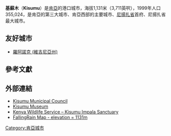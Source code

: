 {{Infobox settlement 
|official_name      = 基蘇木
|image_skyline      = Kisumu montage.png
|image_caption      = 基蘇木的黃昏
|image_flag         = 
|flag_size          =
|pushpin_map        = Kenya
|pushpin_map_caption = 在肯亞的位置 
|subdivision_type   = 國家
|subdivision_type1  = 省
|subdivision_type2  = 區
|subdivision_name   = {{KEN}}
|subdivision_name1  = [[尼揚扎省|尼揚扎省]]
|subdivision_name2  = [[基蘇木郡|基蘇木區]]
|established_title  =
|established_date   =
|leader_title       = 市長
|leader_name        = 
|area_total_km2     = 
|area_land_km2      = 
|area_water_km2     = 
|population_as_of   = 2009年
|population_urban   = 
|population_metro   = 
|population_footnotes = <ref name="OpenData">{{cite web|url=https://www.opendata.go.ke/Population/2009-Census-Vol-1-Table-3-Rural-and-Urban-Populati/e7c7-w67t/1 |title=Archived copy |accessdate=2016-07-28 |deadurl=yes |archiveurl=https://web.archive.org/web/20160729203228/https://www.opendata.go.ke/Population/2009-Census-Vol-1-Table-3-Rural-and-Urban-Populati/e7c7-w67t/1 |archivedate=2016-07-29 }} 2009 Census Vol 1 Table 3 Rural and Urban Population Retrieved on 2014-01-22.</ref>
|population_total   = 409,928
|population_density_km2 = 
|timezone           = [[東非時間|東非時間]] 
|utc_offset         = +3
|latd=0 |latm=6 |latNS=S |longd=34 |longm=45 |longEW=E
|coordinates_display = inline,title
|elevation_m        = 1131
|twin1              = [[羅阿諾克_(維吉尼亞州)|羅阿諾克 (維吉尼亞州)]]
|twin1_country      = {{flagcountry|United States}}
|footnotes          = 
|website            = 
}}

'''基蘇木'''（'''Kisumu'''）是[[肯雅|肯亞]]的港口城市，海拔1,131米（3,711英呎），1999年人口355,024，是肯亞的第三大城市、肯亞西部的主要城市、[[尼揚扎省|尼揚扎省]]首府、尼揚扎省最大城市。

==友好城市==
*{{flagcountry|United States}}[[羅阿諾克_(維吉尼亞州)|羅阿諾克 (維吉尼亞州)]]

==參考文獻==
{{Reflist}}

==外部連結==
* [https://web.archive.org/web/20180810105155/http://kisumumunicipalcouncil.org/ Kisumu Municipal Council]
* [https://web.archive.org/web/20131820564500/http://www.museums.or.ke/content/blogcategory/14/20/ Kisumu Museum]
* [https://web.archive.org/web/20091023055812/http://www.kws.org/kws/parks/parks_reserves/KIIS.html Kenya Wildlife Service – Kisumu Impala Sanctuary]
* [http://www.fallingrain.com/world/KE/7/Kisumu.html FallingRain Map - elevation = 1131m] {{Wayback|url=http://www.fallingrain.com/world/KE/7/Kisumu.html |date=20090430235002 }}

{{Authority control}}
[[Category:肯亞城市|Category:肯亞城市]]